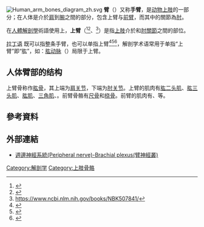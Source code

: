 [[File:Human_arm_bones_diagram_zh.svg|thumb]]
'''臂'''（{{lang-en|arm}}）又称'''手臂'''，是[[动物|动物]][[上肢|上肢]]的一部分；在人体是介於[[肩|肩]]到[[腕|腕]]之間的部分，包含上臂与[[前臂|前臂]]，而其中的關節為[[肘|肘]]。

在[[人體解剖學|人體解剖學]]術語使用上，'''上臂'''（{{lang|en|arm}}<ref>{{Cite web |date=2022-06-14 |title=Medical Definition of Arm |url=https://www.medicinenet.com/arm/definition.htm |website=MedicineNet |publication-date=2021-03-29 |access-date=2022-06-14}}</ref><ref>{{Cite web |title=arm |url=https://medical-dictionary.thefreedictionary.com/arm |website=the free dictionary |access-date=2022-06-14}}</ref>、{{lang|en|upper arm}}<ref>https://www.ncbi.nlm.nih.gov/books/NBK507841/</ref>）是指[[上肢|上肢]]介於{{le|盂肱關節|Shoulder joint}}和[[肘|肘關節]]之間的部位。

[[拉丁语|拉丁语]] {{lang|la|brachium}} 既可以指整条手臂，也可以单指上臂<ref name="Free dictionary">{{Cite web | url=http://www.thefreedictionary.com/brachium | title=brachium – free dictionary | accessdate=December 2, 2013 | archive-date=2021-05-01 | archive-url=https://web.archive.org/web/20210501191141/https://www.thefreedictionary.com/brachium | dead-url=no }}</ref><ref>{{cite web | url=http://dictionary.reference.com/browse/brachium | title=Dictionary.com | accessdate=December 2, 2013 | archive-date=2016-03-04 | archive-url=https://web.archive.org/web/20160304113802/http://dictionary.reference.com/browse/brachium | dead-url=no }}</ref><ref>{{cite book | title=Encyclopaedia britannica 2013}}</ref>，解剖学术语常用于单指“上臂”即“肱”，如：[[肱动脉|肱动脉]]（{{lang|en|brachial artery}}）局限于上臂。

== 人体臂部的结构 ==
上臂骨称作[[肱骨|肱骨]]，其上端为[[肩|肩关节]]，下端为[[肘|肘关节]]。上臂的肌肉有[[肱二头肌|肱二头肌]]、[[肱三头肌|肱三头肌]]、[[肱肌|肱肌]]、[[三角肌|三角肌]]、{{le|喙肱肌|Coracobrachialis muscle}}。前臂骨骼有[[尺骨|尺骨]]和[[桡骨|桡骨]]。前臂的肌肉有{{le|肱桡肌|Brachioradialis}}、{{le|旋前肌|Pronator teres muscle}}等。

== 參考資料 ==
{{Reflist}}

==外部連結==
*[http://smallcollation.blogspot.tw/2013/01/anatomy-peripheral-nerve-brachial-plexus.html 週邊神經系統(Peripheral nerve)-Brachial plexus(臂神經叢)] {{Wayback|url=http://smallcollation.blogspot.tw/2013/01/anatomy-peripheral-nerve-brachial-plexus.html |date=20160304091015 }}

{{HumanBones}}

{{Authority control}}

{{Bones of upper limb}}

[[Category:解剖学|Category:解剖学]]
[[Category:上肢骨骼|Category:上肢骨骼]]

{{人体解剖学}}
